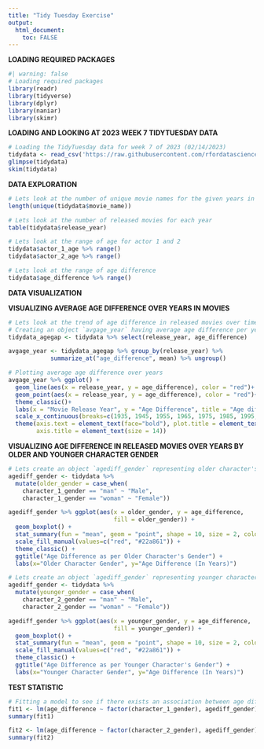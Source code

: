 ```yaml
---
title: "Tidy Tuesday Exercise"
output: 
  html_document:
    toc: FALSE
---
```


**LOADING REQUIRED PACKAGES**

```r
#| warning: false
# Loading required packages
library(readr)
library(tidyverse)
library(dplyr)
library(naniar)
library(skimr)
```

**LOADING AND LOOKING AT 2023 WEEK 7 TIDYTUESDAY DATA**

```r
# Loading the TidyTuesday data for week 7 of 2023 (02/14/2023)
tidydata <- read_csv('https://raw.githubusercontent.com/rfordatascience/tidytuesday/master/data/2023/2023-02-14/age_gaps.csv')
glimpse(tidydata)
skim(tidydata)
```
**DATA EXPLORATION**

```r
# Lets look at the number of unique movie names for the given years in data
length(unique(tidydata$movie_name))

# Lets look at the number of released movies for each year
table(tidydata$release_year)

# Lets look at the range of age for actor 1 and 2
tidydata$actor_1_age %>% range()
tidydata$actor_2_age %>% range()

# Lets look at the range of age difference
tidydata$age_difference %>% range()
```

**DATA VISUALIZATION**

**VISUALIZING AVERAGE AGE DIFFERENCE OVER YEARS IN MOVIES**

```r
# Lets look at the trend of age difference in released movies over time
# Creating an object `avgage_year` having average age difference per year
tidydata_agegap <- tidydata %>% select(release_year, age_difference)

avgage_year <- tidydata_agegap %>% group_by(release_year) %>% 
            summarize_at("age_difference", mean) %>% ungroup()

# Plotting average age difference over years
avgage_year %>% ggplot() + 
  geom_line(aes(x = release_year, y = age_difference), color = "red")+
  geom_point(aes(x = release_year, y = age_difference), color = "red")+
  theme_classic()+
  labs(x = "Movie Release Year", y = "Age Difference", title = "Age difference in released movies during 1935-2022") +
  scale_x_continuous(breaks=c(1935, 1945, 1955, 1965, 1975, 1985, 1995, 2005, 2015, 2025)) + 
  theme(axis.text = element_text(face="bold"), plot.title = element_text(hjust = 0.5, size = 14),
        axis.title = element_text(size = 14))
```

**VISUALIZING AGE DIFFERENCE IN RELEASED MOVIES OVER YEARS BY OLDER AND YOUNGER CHARACTER GENDER**

```r
# Lets create an object `agediff_gender` representing older character's gender in the released movies using character_1_gender column
agediff_gender <- tidydata %>%
  mutate(older_gender = case_when(
    character_1_gender == "man" ~ "Male",
    character_1_gender == "woman" ~ "Female"))

agediff_gender %>% ggplot(aes(x = older_gender, y = age_difference, 
                              fill = older_gender)) + 
  geom_boxplot() + 
  stat_summary(fun = "mean", geom = "point", shape = 10, size = 2, color = "black") + 
  scale_fill_manual(values=c("red", "#22a861")) +
  theme_classic() +
  ggtitle("Age Difference as per Older Character's Gender") + 
  labs(x="Older Character Gender", y="Age Difference (In Years)") 
```
```r
# Lets create an object `agediff_gender` representing younger character's gender in the released movies using character_2_gender column
agediff_gender <- tidydata %>%
  mutate(younger_gender = case_when(
    character_2_gender == "man" ~ "Male",
    character_2_gender == "woman" ~ "Female"))

agediff_gender %>% ggplot(aes(x = younger_gender, y = age_difference, 
                              fill = younger_gender)) + 
  geom_boxplot() + 
  stat_summary(fun = "mean", geom = "point", shape = 10, size = 2, color = "black") + 
  scale_fill_manual(values=c("red", "#22a861")) +
  theme_classic() +
  ggtitle("Age Difference as per Younger Character's Gender") + 
  labs(x="Younger Character Gender", y="Age Difference (In Years)") 
```

**TEST STATISTIC**

```r
# Fitting a model to see if there exists an association between age difference and the gender of the older and younger characters
fit1 <- lm(age_difference ~ factor(character_1_gender), agediff_gender)
summary(fit1)

fit2 <- lm(age_difference ~ factor(character_2_gender), agediff_gender)
summary(fit2)
```
